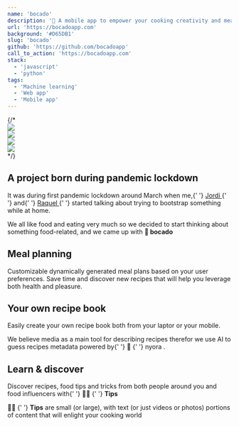 ```yaml
---
name: 'bocado'
description: '🥑 A mobile app to empower your cooking creativity and meal planification'
url: 'https://bocadoapp.com'
background: '#D65DB1'
slug: 'bocado'
github: 'https://github.com/bocadoapp'
call_to_action: 'https://bocadoapp.com'
stack:
  - 'javascript'
  - 'python'
tags:
  - 'Machine learning'
  - 'Web app'
  - 'Mobile app'
---
```



<div className="project__hero">
  <div className="showcase">
    {/* <div className=''>
      <img src='/images/projects/meal-planning.png' />
    </div>
    <div className=''>
      <img src='/images/projects/meal-planning.png' />
    </div>
    <div className='md:mx-auto'>
      <img src='/images/projects/meal-planning.png' />
    </div>
    <div className='md:mx-auto'>
      <img src='/images/projects/meal-planning.png' />
    </div>        */}
  </div>
  <div>
    <h2>A project born during pandemic lockdown</h2>
    <p>
      It was during first pandemic lockdown around March when me,{' '}
      <a href="https://twitter.com/jordicrisol" target="_blank">
        Jordi
      </a>{' '}
      and{' '}
      <a href="https://www.instagram.com/raquelsancho/" target="_blank">
        Raquel
      </a>{' '}
      started talking about trying to bootstrap something while at home.
    </p>
    <p>
      We all like food and eating very much so we decided to start thinking about something
      food-related, and we came up with <b>🥑 bocado</b>
    </p>
  </div>
</div>

<Wip />

<div className="project__hero">
  <div>
    <h2>Meal planning</h2>
    <p>
      Customizable dynamically generated meal plans based on your user preferences. Save time and
      discover new recipes that will help you leverage both health and pleasure.
    </p>
  </div>
  <div className="showcase"></div>
</div>

<div className="project__hero">
  <div className="showcase"></div>
  <div>
    <h2>Your own recipe book</h2>
    <p>Easily create your own recipe book both from your laptor or your mobile.</p>
    <p>
      We believe media as a main tool for describing recipes therefor we use AI to guess recipes
      metadata powered by{' '}
      <Link to="/projects/nyora">
        <span role="img" aria-label="robot">
          🤖
        </span>{' '}
        nyora
      </Link>
      .
    </p>
  </div>
</div>

<div className="project__hero">
  <div>
    <h2>Learn & discover</h2>
    <p>
      Discover recipes, food tips and tricks from both people around you and food influencers with{' '}
      <span role="img" aria-label="tips">
        🤳🏻
      </span>{' '}
      <b>Tips</b>
    </p>
    <p>
      <span role="img" aria-label="tips">
        🤳🏻
      </span>{' '}
      <b>Tips</b> are small (or large), with text (or just videos or photos) portions of content
      that will enlight your cooking world
    </p>
  </div>
  <div className="showcase"></div>
</div>
